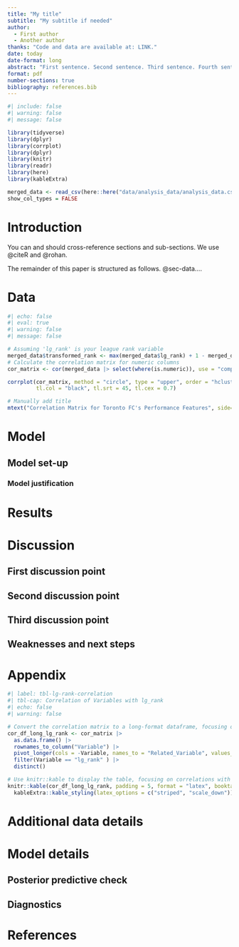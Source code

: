 ```yaml
---
title: "My title"
subtitle: "My subtitle if needed"
author: 
  - First author
  - Another author
thanks: "Code and data are available at: LINK."
date: today
date-format: long
abstract: "First sentence. Second sentence. Third sentence. Fourth sentence."
format: pdf
number-sections: true
bibliography: references.bib
---
```


```r
#| include: false
#| warning: false
#| message: false

library(tidyverse)
library(dplyr)
library(corrplot)
library(dplyr)
library(knitr)
library(readr)
library(here)
library(kableExtra)

merged_data <- read_csv(here::here("data/analysis_data/analysis_data.csv"))
show_col_types = FALSE
```


# Introduction

You can and should cross-reference sections and sub-sections. We use @citeR and @rohan.

The remainder of this paper is structured as follows. @sec-data....



# Data {#sec-data}
```r
#| echo: false
#| eval: true
#| warning: false
#| message: false

# Assuming 'lg_rank' is your league rank variable
merged_data$transformed_rank <- max(merged_data$lg_rank) + 1 - merged_data$lg_rank
# Calculate the correlation matrix for numeric columns
cor_matrix <- cor(merged_data |> select(where(is.numeric)), use = "complete.obs")

corrplot(cor_matrix, method = "circle", type = "upper", order = "hclust",
         tl.col = "black", tl.srt = 45, tl.cex = 0.7)

# Manually add title
mtext("Correlation Matrix for Toronto FC's Performance Features", side=3, line=3, cex=1.5)
```



# Model


## Model set-up


### Model justification


# Results

# Discussion

## First discussion point {#sec-first-point}

## Second discussion point

## Third discussion point

## Weaknesses and next steps

\newpage

\appendix

# Appendix {-}

```r
#| label: tbl-lg-rank-correlation
#| tbl-cap: Correlation of Variables with lg_rank
#| echo: false
#| warning: false

# Convert the correlation matrix to a long-format dataframe, focusing on lg_rank
cor_df_long_lg_rank <- cor_matrix |>
  as.data.frame() |>
  rownames_to_column("Variable") |>
  pivot_longer(cols = -Variable, names_to = "Related_Variable", values_to = "Correlation") |>
  filter(Variable == "lg_rank" ) |>
  distinct()

# Use knitr::kable to display the table, focusing on correlations with lg_rank
knitr::kable(cor_df_long_lg_rank, padding = 5, format = "latex", booktabs = TRUE) |>
  kableExtra::kable_styling(latex_options = c("striped", "scale_down"))
```


# Additional data details

# Model details {#sec-model-details}

## Posterior predictive check

## Diagnostics

\newpage


# References


